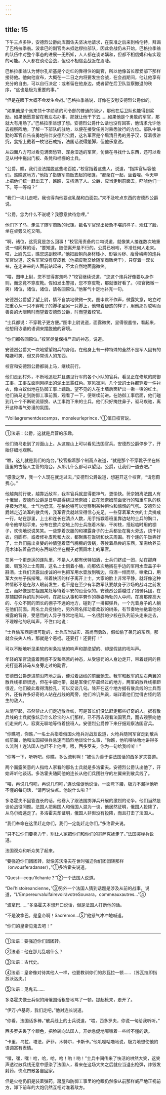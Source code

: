 ```yaml
---
---
---
```

title: 15
---





下午三点多钟，安德烈公爵向库图佐夫坚决地请求，在获准之后来到格伦特，拜谒了巴格拉季翁。波拿巴的副官尚未抵达缪拉部队，因此会战仍未开始。巴格拉季翁的队伍中对整个事态的进展一无所知，人人都在谈论媾和，但都不相信媾和有实现的可能。人人都在谈论会战，但也不相信会战近在眉睫。

巴格拉季翁认为博尔孔斯基是个走红的靠得住的副官，所以他像首长厚爱部下那样接待他。他向他宣布，大概在一二日之内将要发生会战，在会战期间，他让他享有充分的自由，可以自行决定：或者留在他身边，或者留在后卫队监察撤退的秩序，“这也是极为重要的事。”

“但是在眼下大概不会发生会战。”巴格拉季翁说，好像在安慰安德烈公爵似的。

“如果他是个派来领十字勋章的司令部的普通的阔少，那他在后卫队也能得到奖励。如果他愿意留在我左右办事，那就让他干下去……如果他是个勇敢的军官，那就大有用场了。”巴格拉季翁想了想。安德烈公爵什么话也没有回答，他请求允许他去视察阵地，了解一下部队的驻地，以便在接受任务时熟悉驶行的方位。部队中值勤的军官自告奋勇地陪伴安德烈公爵，这名军官是个眉清目秀的男子汉，穿着很讲究，食指上戴着一枚钻石戒指，法国话说得蹩脚，但他乐意说。

从四面八方可以看见满面愁容、浑身湿透的军官，仿佛在寻找什么东西，还可以看见从村中拖出门板、条凳和栏栅的士兵。

“公爵，瞧，我们没法摆脱这些老百姓，”校官指着这些人，说道，“指挥官纵容他们。瞧瞧这地方，”他指了指随军商贩支起的帐篷，“都聚在一起，坐着哩。今天早上把他们统一赶出去了，瞧瞧，又挤满了人。公爵，应当走到前面去，吓唬他们一下。等一等吗？”

“我们一块儿走吧，我也得向他要点乳酪和白面包。”来不及吃点东西的安德烈公爵说。

“公爵，您为什么不说呢？我愿意款待您哩。”

他们下了马，走进了随军商贩的帐篷。数名军官现出疲惫不堪的样子，涨红了脸，坐在桌旁又吃又喝。

“啊，诸位，这究竟是怎么回事！”校官用责备的口吻说道，就像某人接连数次地重说一句同样的话，“要知道，随便离开是不行的。公爵已吩咐，不准任何人走来。哎，上尉先生，瞧您这副模样。”他把脸朝向身材矮小、形容污秽、瘦骨嶙峋的炮兵军官说道，这名军官没有穿皮靴（他把皮靴交给随军商贩烤干），只穿着一双长袜，在走进来的人面前站起来，不太自然地面露微笑。

“喂，图申上尉，您不觉得害羞吗？”校官继续说道，“您这个炮兵好像要以身作则，而您竟不穿皮靴。假如发出警报，您不穿皮靴，那就很好看了。（校官微微一笑）诸位，诸位，诸位，请各回原位。”他客气十足地补充一句。

安德烈公爵望了望上尉，情不自禁地微微一笑。图申默不作声，微露笑意，站立时把重心从一只不穿靴子的脚移至另一只脚上，他带着疑惑的样子，用他那对聪明而善良的大眼睛时而望着安德烈公爵，时而望着校官。

“士兵都说：不穿靴子更方便。”图申上尉说道，面露微笑，显得很羞怯，看起来，他想用诙谐的语调来摆脱他的窘境。

“你们都各回原位。”校官尽量保持严肃的神态，说道。

安德烈公爵又一次地望望炮兵的身段。在他身上有一种特殊的全然不是军人固有的略嫌可笑、但又异常诱人的东西。

校官和安德烈公爵都骑上马，继续前行。

他们走到村外，不断地追赶并且遇见行军的各个小队的官兵，看见正在修筑的防御工事，工事左面刚刚挖出的泥土呈露红色。寒风凛冽，几个营的士兵都穿着一件衬衣，像白蚁似地在防御工事上蠕动。望不见的人在土墙后面铲出一锹一锹的红土。他们骑马走到防御工事前面，观看了一下，便继续前进。在防御工事后面，他们碰到几十个不断轮流替换、从工事跑下来的士兵。他们只好掩住鼻子，驱马疾驰，离开这种毒气弥漫的氛围。

“Voilàagrementdescamps，monsieurleprince．”①值日校官说。

--------

①法语：公爵，这就是兵营的乐趣。

他们骑马走到了对面山上。从这座山上可以看见法国官兵。安德烈公爵停步了，开始仔细地观察。

“瞧，这儿就是我们的炮台，”校官指着那个制高点说道，“就是那个不穿靴子坐在帐篷里的古怪人主管的炮台，从那儿什么都可以望见。公爵，让我们一道去吧。”

“感激之至，我一个人现在就走过去，”安德烈公爵说道，想避开这个校官，“请您甭费心。”

他越向前行驶，越靠近敌军，我军官兵就显得更神气、更愉快。茨奈姆离法国人有十俄里，安德烈公爵是日早晨得绕过茨奈姆；正在茨奈姆前面驶行的辎重车队的秩序极为混乱，士气也低沉。在格伦特可以觉察到某种惧怕和惊慌的气氛。安德烈公爵越走近法军的散兵线，我军官兵就越显得信心充足。一些穿着军大衣的士兵排成一行，站在那里，上士和连长在清点人数，用手指戳着班里靠边站的士兵的胸口，命令他举起手来。分布在整片空地上的士兵拖着木柴、干树枝，搭起临时用的棚子，欢快地说说笑笑。一些穿着衣服的和裸露身子的士兵都坐在篝火旁边，烧干衬衣，包脚布，或者修补皮靴和大衣，都聚集在饭锅和伙夫周围。有个连的午饭弄好了，士兵们露出贪婪的神情望着蒸气腾腾的饭锅，等候着品尝的东西，军需给养员用木钵装着品尝的东西端给坐在棚子对面圆木上的军官。

在另一个更走运的连队里，不是人人都有伏特加酒，士兵们挤成一团，站在那麻面、肩宽的上士周围，这名上士侧着小桶，向那依次地搁在手边的军用水壶盖子中斟酒。士兵们流露出虔诚的神色把军用水壶放到嘴边，将酒一倾而尽，嗽嗽口，用军大衣袖子揩揩嘴，带着快活的样子离开上士。大家的脸上非常平静，就好像这种种情形不是在敌人眼前发生，也不是在至少有半数军队要献身于沙场的战斗之前发生，而好像是在祖国某处等待着平安的设营似的。安德烈公爵越过了猎骑兵团，在基辅掷弹兵的队列中间，在那些从事和平劳作的英姿勃勃的人中间，在离那座高大的、与众不同的团长的棚子不远的地方，碰到了一排掷弹兵，一个光着身子的人躺在他们前面。两名士兵捉住他，另外两名挥动着柔软的树条，有节奏地抽挞着他的裸露的背脊，受惩罚的人异乎寻常地吼叫。一名很胖的少校在队列前头走来走去，不理睬他的吼叫声，不住口地说：

“士兵偷东西是很可耻的，士兵应当诚实、高尚而勇敢，假如偷了弟兄的东西，那就会丧失人格，那就是个恶棍。还要打！还要打！”

可以不断地听见柔软的树条抽挞的响声和那绝望的、却是假装的吼叫声。

年轻的军官流露着困惑不安和痛苦的神态，从受惩罚的人身边走开，带着疑问的目光打量着骑马从身旁走过的副官。

安德烈公爵走进前沿阵地之后，便沿着战线的前面驰去。我军和敌军的左右两翼的散兵线相距很远，但在中部地带，就是军使们早晨经过的地方，两军的散兵线相距很近，他们彼此看得清脸孔，可以交谈几句。除开在这个地方据有散兵线的士兵而外，还有许多好奇的人站在战线的两旁，他们冷讥热讽，端详着他们觉得古怪的陌生的敌人。

从清早起，虽然禁止人们走近散兵线，可是首长们没法赶走那些好奇的人。据有散兵线的士兵就像炫示什么珍宝的人们那样，已不再去观看法国官兵，而去观察向他们走来的人，寂寞无聊地等待着接班人。安德烈公爵停下来仔细观察法国官兵。

“你瞧吧，你瞧，”一名士兵指着俄国火枪兵对战友说道，火枪兵随同军官走到散兵线前面，他和法国掷弹兵急速而热烈地谈论什么事，“你瞧，他叽哩咕噜地讲得多么流利！连法国人也赶不上他哩。喂，西多罗夫，你为一句给我听听！”

“你等一下，听听吧，你瞧，多么流利啊！”被认为善于讲法国话的西多罗夫答道。

两个面露笑意的人指给人家看的那名士兵就是多洛霍夫。安德烈公爵认出他了，开始谛听他谈话。多洛霍夫随同他的连长从他们兵团驻守的左翼来到散兵线了。

“喂，再说几句吧，再说几句吧，”连长催促他说话，一面弯下腰，极力不漏掉他听不懂的每句话，“请再说快点。他说什么啦？”

多洛霍夫不回答连长的话，他卷入了跟法国掷弹兵开展的激烈的论争。他们当然是谈论战役问题。法国人把奥国人和俄国人混为一谈，他居然证明，俄国人投降了，从乌尔姆逃走了。多洛霍夫却证明，俄国人非但没有投降，而且打击了法国人。

“我们奉命在这里赶走你们，我们一定能赶走你们。”多洛霍夫说。

“只不过你们要卖力干，别让人家把你们和你们的哥萨克掳走了。”法国掷弹兵说道。

法国观众和听众笑了起来。

“要强迫你们团团转，就像苏沃洛夫在世时强迫你们团团转那样（onvousferadanser），”①多洛霍夫说道。

“Quest—cequ’ilchante？”②一个法国人说道。

“Del’histoireancienne，”③另外一个法国人猜到话题是涉及从前的战事，说道，“L’EmpereurvaluifairevoiràvotreSouvara，commeauxautres…”④

“波拿巴……”多洛霍夫本想开口说话，但是法国人打断他的话。

“不是波拿巴，是皇帝啊！Sacrèmon…⑤”他怒气冲冲地喊道。

“你们的皇帝见鬼去吧！”

--------

①法语：要强迫你们团团转。

②法语：他在那儿乱唱什么？

③法语：古代史。

④法语：皇帝像对待其他人一样，也要教训你们的苏瓦拉一顿……（苏瓦拉即指苏沃洛夫。）

⑤法语：见鬼去……

多洛霍夫像士兵似的用俄国话粗鲁地骂了一顿，提起枪来，走开了。

“伊万·卢基奇，我们走吧，”他对连长说道。

“你看，法国话多棒，”散兵线上的士兵说道，“喂，西多罗夫，你说一句给我听听。”

西多罗夫丢了个眼色，把脸转向法国人，开始急促地嘟嚷着一些听不懂的话。

“卡里，乌拉，塔法，萨菲，木特尔，卡斯卡。”他叽哩咕噜地说，极力地想使他的语调富有表情。

“嘿，嘿，嘿！哈，哈，哈，哈！哟！哟！”士兵中间传来了快活的哄然大笑，这笑声透过散兵线无意中感染了法国人，看来在这场大笑之后就应当退出枪弹，炸毁发射药，快点四散各自回家。

但是火枪仍旧是装着弹药。房屋和防御工事里的枪眼仍然像从前那样威严地正视前方，卸下前车的大炮仍然互相对准着敌方。
